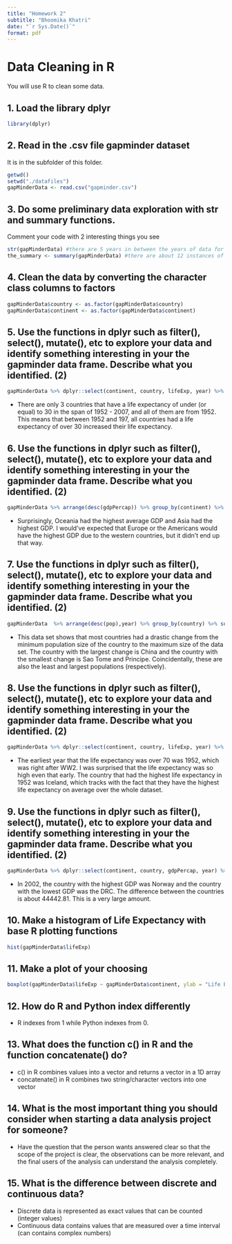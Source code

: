 ```yaml
---
title: "Homework 2"
subtitle: "Bhoomika Khatri"
date: "`r Sys.Date()`"
format: pdf
---
```


# Data Cleaning in R

You will use R to clean some data.

## 1. Load the library dplyr

```r
library(dplyr)
```

## 2. Read in the .csv file gapminder dataset

It is in the subfolder of this folder.

```r
getwd()
setwd("./datafiles")
gapMinderData <- read.csv("gapminder.csv")
```

## 3. Do some preliminary data exploration with str and summary functions.

Comment your code with 2 interesting things you see

```r
str(gapMinderData) #there are 5 years in between the years of data for each country 
the_summary <- summary(gapMinderData) #there are about 12 instances of each country if it was around since 1952
```

## 4. Clean the data by converting the character class columns to factors

```r
gapMinderData$country <- as.factor(gapMinderData$country)
gapMinderData$continent <- as.factor(gapMinderData$continent)

```

## 5. Use the functions in dplyr such as filter(), select(), mutate(), etc to explore your data and identify something interesting in your the gapminder data frame. Describe what you identified. (2)

```r
gapMinderData %>% dplyr::select(continent, country, lifeExp, year) %>% filter(lifeExp <= 30) 
```

-   There are only 3 countries that have a life expectancy of under (or equal) to 30 in the span of 1952 - 2007, and all of them are from 1952. This means that between 1952 and 197, all countries had a life expectancy of over 30 increased their life expectancy.

## 6. Use the functions in dplyr such as filter(), select(), mutate(), etc to explore your data and identify something interesting in your the gapminder data frame. Describe what you identified. (2)

```r
gapMinderData %>% arrange(desc(gdpPercap)) %>% group_by(continent) %>% summarize(Ave = ave(gdpPercap), Max = max(gdpPercap)) %>% unique() %>% arrange((Max))
```

-   Surprisingly, Oceania had the highest average GDP and Asia had the highest GDP. I would've expected that Europe or the Americans would have the highest GDP due to the western countries, but it didn't end up that way.

## 7. Use the functions in dplyr such as filter(), select(), mutate(), etc to explore your data and identify something interesting in your the gapminder data frame. Describe what you identified. (2)

```r
gapMinderData  %>% arrange(desc(pop),year) %>% group_by(country) %>% summarize(change = max(pop)-min(pop)) %>% unique() %>% arrange((change))
```

-   This data set shows that most countries had a drastic change from the minimum population size of the country to the maximum size of the data set. The country with the largest change is China and the country with the smallest change is Sao Tome and Principe. Coincidentally, these are also the least and largest populations (respectively).

## 8. Use the functions in dplyr such as filter(), select(), mutate(), etc to explore your data and identify something interesting in your the gapminder data frame. Describe what you identified. (2)

```r
gapMinderData %>% dplyr::select(continent, country, lifeExp, year) %>% filter(lifeExp >= 70) %>% arrange(year)
```

-   The earliest year that the life expectancy was over 70 was 1952, which was right after WW2. I was surprised that the life expectancy was so high even that early. The country that had the highest life expectancy in 1952 was Iceland, which tracks with the fact that they have the highest life expectancy on average over the whole dataset.

## 9. Use the functions in dplyr such as filter(), select(), mutate(), etc to explore your data and identify something interesting in your the gapminder data frame. Describe what you identified. (2)

```r
gapMinderData %>% dplyr::select(continent, country, gdpPercap, year) %>% filter(year == 2002) %>% arrange(gdpPercap)
```

-   In 2002, the country with the highest GDP was Norway and the country with the lowest GDP was the DRC. The difference between the countries is about 44442.81. This is a very large amount.

## 10. Make a histogram of Life Expectancy with base R plotting functions

```r
hist(gapMinderData$lifeExp)
```

## 11. Make a plot of your choosing

```r
boxplot(gapMinderData$lifeExp ~ gapMinderData$continent, ylab = "Life Expectancy", xlab = "Continent")

```

## 12. How do R and Python index differently

-   R indexes from 1 while Python indexes from 0.

## 13. What does the function c() in R and the function concatenate() do?

-   c() in R combines values into a vector and returns a vector in a 1D array
-   concatenate() in R combines two string/character vectors into one vector

## 14. What is the most important thing you should consider when starting a data analysis project for someone?

-   Have the question that the person wants answered clear so that the scope of the project is clear, the observations can be more relevant, and the final users of the analysis can understand the analysis completely.

## 15. What is the difference between discrete and continuous data?

-   Discrete data is represented as exact values that can be counted (integer values)
-   Continuous data contains values that are measured over a time interval (can contains complex numbers)